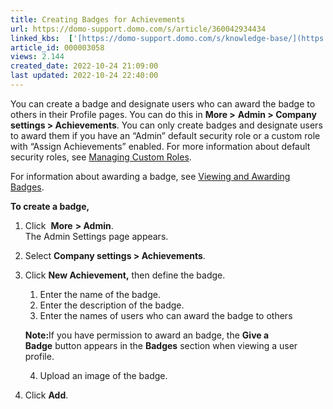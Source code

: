 ```yaml
---
title: Creating Badges for Achievements
url: https://domo-support.domo.com/s/article/360042934434
linked_kbs:  ['[https://domo-support.domo.com/s/knowledge-base/](https://domo-support.domo.com/s/knowledge-base/)', '[https://domo-support.domo.com/s/](https://domo-support.domo.com/s/)', '[https://domo-support.domo.com/s/topic/0TO5w000000ZamlGAC](https://domo-support.domo.com/s/topic/0TO5w000000ZamlGAC)', '[https://domo-support.domo.com/s/topic/0TO5w000000ZaoGGAS](https://domo-support.domo.com/s/topic/0TO5w000000ZaoGGAS)', '[https://domo-support.domo.com/s/article/360043438973](https://domo-support.domo.com/s/article/360043438973)', '[https://domo-support.domo.com/s/article/360043439493](https://domo-support.domo.com/s/article/360043439493)', '[https://domo-support.domo.com/s/article/360042934434](https://domo-support.domo.com/s/article/360042934434)', '[https://domo-support.domo.com/s/topic/0TO5w000000ZaoGGAS/specifying-company-settings](https://domo-support.domo.com/s/topic/0TO5w000000ZaoGGAS/specifying-company-settings)', '[https://domo-support.domo.com/s/article/360043429933](https://domo-support.domo.com/s/article/360043429933)', '[https://domo-support.domo.com/s/article/360043429953](https://domo-support.domo.com/s/article/360043429953)', '[https://domo-support.domo.com/s/article/360042925494](https://domo-support.domo.com/s/article/360042925494)', '[https://domo-support.domo.com/s/article/360043429913](https://domo-support.domo.com/s/article/360043429913)', '[https://domo-support.domo.com/s/article/4408174643607](https://domo-support.domo.com/s/article/4408174643607)', '[https://domo-support.domo.com/s/login/](https://domo-support.domo.com/s/login/)']
article_id: 000003058
views: 2.144
created_date: 2022-10-24 21:09:00
last updated: 2022-10-24 22:40:00
---
```




You can create a badge and designate users who can award the badge to others in their Profile pages. You can do this in **More >** **Admin > Company settings > Achievements**. You can only create badges and designate users to award them if you have an "Admin" default security role or a custom role with "Assign Achievements" enabled. For more information about default security roles, see [Managing Custom Roles](/s/article/360043438973 "Security Role Reference"). 


For information about awarding a badge, see [Viewing and Awarding Badges](/s/article/360043439493 "Viewing and Awarding Badges").





**To create a badge,**


1. Click  **More** **> Admin**.  
The Admin Settings page appears.
2. Select **Company settings > Achievements**.
3. Click **New Achievement,** then define the badge.


	1. Enter the name of the badge.
	2. Enter the description of the badge.
	3. Enter the names of users who can award the badge to others
	
	
	
	
	 
	
	
	**Note:**If you have permission to award an badge, the **Give a Badge** button appears in the **Badges** section when viewing a user profile.
	4. Upload an image of the badge.
4. Click **Add**.
